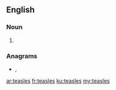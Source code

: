 ==English==

===Noun===
{{head|en|noun plural form}}

# {{plural of|teasle|lang=en}}

===Anagrams===
* {{l|en|tealess}}, {{l|en|teasels}}

[[ar:teasles]]
[[fr:teasles]]
[[ku:teasles]]
[[my:teasles]]